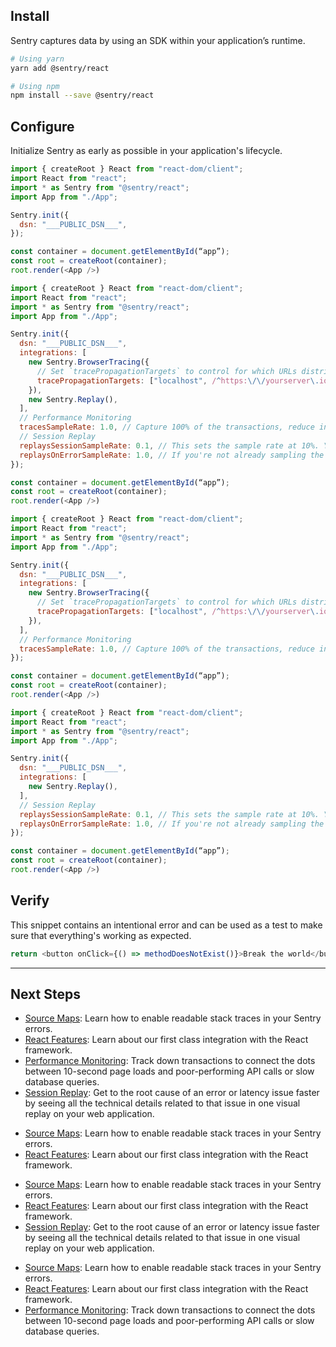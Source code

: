 
<ProductSelection />

## Install

Sentry captures data by using an SDK within your application’s runtime.

```bash
# Using yarn
yarn add @sentry/react

# Using npm
npm install --save @sentry/react
```

## Configure

Initialize Sentry as early as possible in your application's lifecycle.

<div className='error-monitoring'>

```javascript
import { createRoot } React from "react-dom/client";
import React from "react";
import * as Sentry from "@sentry/react";
import App from "./App";

Sentry.init({
  dsn: "___PUBLIC_DSN___",
});

const container = document.getElementById(“app”);
const root = createRoot(container);
root.render(<App />)
```

</div>

<div className='replay-and-performance'>

```javascript
import { createRoot } React from "react-dom/client";
import React from "react";
import * as Sentry from "@sentry/react";
import App from "./App";

Sentry.init({
  dsn: "___PUBLIC_DSN___",
  integrations: [
    new Sentry.BrowserTracing({
      // Set `tracePropagationTargets` to control for which URLs distributed tracing should be enabled
      tracePropagationTargets: ["localhost", /^https:\/\/yourserver\.io\/api/],
    }),
    new Sentry.Replay(),
  ],
  // Performance Monitoring
  tracesSampleRate: 1.0, // Capture 100% of the transactions, reduce in production!
  // Session Replay
  replaysSessionSampleRate: 0.1, // This sets the sample rate at 10%. You may want to change it to 100% while in development and then sample at a lower rate in production.
  replaysOnErrorSampleRate: 1.0, // If you're not already sampling the entire session, change the sample rate to 100% when sampling sessions where errors occur.
});

const container = document.getElementById(“app”);
const root = createRoot(container);
root.render(<App />)
```

</div>

<div className='performance'>

```javascript
import { createRoot } React from "react-dom/client";
import React from "react";
import * as Sentry from "@sentry/react";
import App from "./App";

Sentry.init({
  dsn: "___PUBLIC_DSN___",
  integrations: [
    new Sentry.BrowserTracing({
      // Set `tracePropagationTargets` to control for which URLs distributed tracing should be enabled
      tracePropagationTargets: ["localhost", /^https:\/\/yourserver\.io\/api/],
    }),
  ],
  // Performance Monitoring
  tracesSampleRate: 1.0, // Capture 100% of the transactions, reduce in production!
});

const container = document.getElementById(“app”);
const root = createRoot(container);
root.render(<App />)
```

</div>

<div className='replay'>

```javascript
import { createRoot } React from "react-dom/client";
import React from "react";
import * as Sentry from "@sentry/react";
import App from "./App";

Sentry.init({
  dsn: "___PUBLIC_DSN___",
  integrations: [
    new Sentry.Replay(),
  ],
  // Session Replay
  replaysSessionSampleRate: 0.1, // This sets the sample rate at 10%. You may want to change it to 100% while in development and then sample at a lower rate in production.
  replaysOnErrorSampleRate: 1.0, // If you're not already sampling the entire session, change the sample rate to 100% when sampling sessions where errors occur.
});

const container = document.getElementById(“app”);
const root = createRoot(container);
root.render(<App />)
```

</div>

## Verify

This snippet contains an intentional error and can be used as a test to make sure that everything's working as expected.

```javascript
return <button onClick={() => methodDoesNotExist()}>Break the world</button>;
```

---

## Next Steps

<div className='error-monitoring'>

- [Source Maps](https://docs.sentry.io/platforms/javascript/guides/react/sourcemaps/): Learn how to enable readable stack traces in your Sentry errors.
- [React Features](https://docs.sentry.io/platforms/javascript/guides/react/features/): Learn about our first class integration with the React framework.
- [Performance Monitoring](https://docs.sentry.io/platforms/javascript/guides/react/performance/): Track down transactions to connect the dots between 10-second page loads and poor-performing API calls or slow database queries.
- [Session Replay](https://docs.sentry.io/platforms/javascript/guides/react/session-replay/): Get to the root cause of an error or latency issue faster by seeing all the technical details related to that issue in one visual replay on your web application.

</div>

<div className='replay-and-performance'>

- [Source Maps](https://docs.sentry.io/platforms/javascript/guides/react/sourcemaps/): Learn how to enable readable stack traces in your Sentry errors.
- [React Features](https://docs.sentry.io/platforms/javascript/guides/react/features/): Learn about our first class integration with the React framework.

</div>

<div className='performance'>

- [Source Maps](https://docs.sentry.io/platforms/javascript/guides/react/sourcemaps/): Learn how to enable readable stack traces in your Sentry errors.
- [React Features](https://docs.sentry.io/platforms/javascript/guides/react/features/): Learn about our first class integration with the React framework.
- [Session Replay](https://docs.sentry.io/platforms/javascript/guides/react/session-replay/): Get to the root cause of an error or latency issue faster by seeing all the technical details related to that issue in one visual replay on your web application.

</div>

<div className='replay'>

- [Source Maps](https://docs.sentry.io/platforms/javascript/guides/react/sourcemaps/): Learn how to enable readable stack traces in your Sentry errors.
- [React Features](https://docs.sentry.io/platforms/javascript/guides/react/features/): Learn about our first class integration with the React framework.
- [Performance Monitoring](https://docs.sentry.io/platforms/javascript/guides/react/performance/): Track down transactions to connect the dots between 10-second page loads and poor-performing API calls or slow database queries.

</div>
